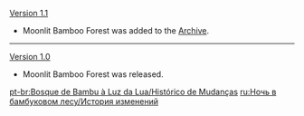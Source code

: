 {{Change History/Header}}
[[Version 1.1]]
* Moonlit Bamboo Forest was added to the [[Archive]].
----
[[Version 1.0]]
* Moonlit Bamboo Forest was released.
<noinclude>


[[pt-br:Bosque de Bambu à Luz da Lua/Histórico de Mudanças]]
[[ru:Ночь в бамбуковом лесу/История изменений]]
</noinclude>